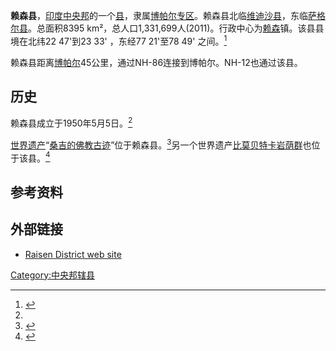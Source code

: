 '''赖森县'''，[[印度|印度]][[中央邦|中央邦]]的一个[[县|县]]，隶属[[博帕尔专区|博帕尔专区]]。赖森县北临[[维迪沙县|维迪沙县]]，东临[[萨格尔县|萨格尔县]]。总面积8395 km²，总人口1,331,699人(2011)。行政中心为[[赖森|赖森]]镇。该县县境在北纬22 47'到23 33' ，东经77 21'至78 49' 之间。<ref name=admin>{{cite web |url =http://raisen.nic.in/ |title =Raisen |work = |publisher =Raisen district administration |accessdate =2010-08-14 |archive-date =2020-11-29 |archive-url =https://web.archive.org/web/20201129102423/http://raisen.nic.in/ |dead-url =no }}</ref>

赖森县距离[[博帕尔|博帕尔]]45公里，通过NH-86连接到博帕尔。NH-12也通过该县。

==历史==
赖森县成立于1950年5月5日。<ref name=admin/>

[[世界遗产|世界遗产]]“[[桑吉|桑吉的佛教古迹]]”位于赖森县。<ref>{{cite web|url = http://projectsouthasia.sdstate.edu/docs/archaeology/primarydocs/Sanchi/HistArt.htm|title = An Historical and Artistic Description of Sanchi (1918)|work = |publisher = |accessdate = 2010-08-14|deadurl = yes|archiveurl = https://web.archive.org/web/20090210033559/http://projectsouthasia.sdstate.edu/docs/archaeology/primarydocs/Sanchi/HistArt.htm|archivedate = 2009-02-10}}</ref>另一个世界遗产[[比莫贝特卡岩荫群|比莫贝特卡岩荫群]]也位于该县。<ref>{{cite web |url = http://whc.unesco.org/pg.cfm?cid=31&id_site=925 |title = Rock Shelters of bhimbhetka |work =  |publisher = UNESCO |accessdate = 2010-08-14 |archive-date = 2007-03-08 |archive-url = https://web.archive.org/web/20070308082739/http://whc.unesco.org/pg.cfm?cid=31&id_site=925 |dead-url = no }}</ref>

==参考资料==
{{reflist}}

==外部链接==
{{commonscat|Raisen district}}
*[http://raisen.nic.in Raisen District web site] {{Wayback|url=http://raisen.nic.in/ |date=20201129102423 }}

[[Category:中央邦辖县|Category:中央邦辖县]]